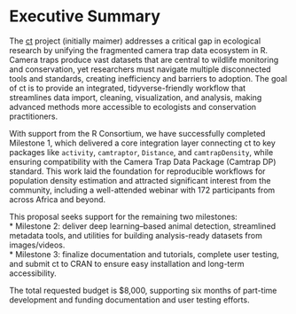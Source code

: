 # Executive Summary

The [ct](https://stangandaho.github.io/ct/index.html) project (initially maimer) addresses a critical gap in ecological research by unifying the fragmented camera trap data ecosystem in R. Camera traps produce vast datasets that are central to wildlife monitoring and conservation, yet researchers must navigate multiple disconnected tools and standards, creating inefficiency and barriers to adoption. The goal of ct is to provide an integrated, tidyverse-friendly workflow that streamlines data import, cleaning, visualization, and analysis, making advanced methods more accessible to ecologists and conservation practitioners.

With support from the R Consortium, we have successfully completed Milestone 1, which delivered a core integration layer connecting ct to key packages like `activity`, `camtraptor`, `Distance`, and `camtrapDensity`, while ensuring compatibility with the Camera Trap Data Package (Camtrap DP) standard. This work laid the foundation for reproducible workflows for population density estimation and attracted significant interest from the community, including a well-attended webinar with 172 participants from across Africa and beyond.

This proposal seeks support for the remaining two milestones:  
* Milestone 2: deliver deep learning–based animal detection, streamlined metadata tools, and utilities for building analysis-ready datasets from images/videos.  
* Milestone 3: finalize documentation and tutorials, complete user testing, and submit ct to CRAN to ensure easy installation and long-term accessibility.

The total requested budget is $8,000, supporting six months of part-time development and funding documentation and user testing efforts.
